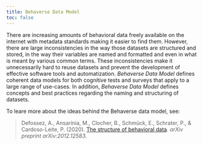 ```yaml
---
title: Behaverse Data Model
toc: false
---
```



There are increasing amounts of behavioral data freely available on the internet with metadata standards making it easier to find them. However, there are large inconsistencies in the way those datasets are structured and stored, in the way their variables are named and formatted and even in what is meant by various common terms. These inconsistencies make it unnecessarily hard to reuse datasets and prevent the development of effective software tools and automatization. *Behaverse Data Model* defines coherent data models for both cognitive tests and surveys that apply to a large range of use-cases. In addition, *Behaverse Data Model* defines concepts and best practices regarding the naming and structuring of datasets. 

To leare more about the ideas behind the Behaverse data model, see:

> Defossez, A., Ansarinia, M., Clocher, B., Schmück, E., Schrater, P., & Cardoso-Leite, P. (2020). [The structure of behavioral data](https://arxiv.org/abs/2012.12583). *arXiv preprint arXiv:2012.12583.*

